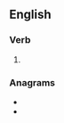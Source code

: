==English==

===Verb===
{{head|en|verb form}}

# {{en-past of|trice}}

===Anagrams===
* {{l|en|credit}}
* {{l|en|direct}}